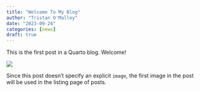 ```yaml
---
title: "Welcome To My Blog"
author: "Tristan O'Malley"
date: "2023-09-24"
categories: [news]
draft: true
---
```


This is the first post in a Quarto blog. Welcome!

![](thumbnail.jpg)

Since this post doesn't specify an explicit `image`, the first image in the post will be used in the listing page of posts.
